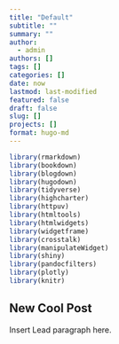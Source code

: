 ```yaml
---
title: "Default"
subtitle: ""
summary: ""
author:
  - admin
authors: []
tags: []
categories: []
date: now
lastmod: last-modified
featured: false
draft: false
slug: []
projects: []
format: hugo-md
---
```


```r
library(rmarkdown)
library(bookdown)
library(blogdown)
library(hugodown)
library(tidyverse)
library(highcharter)
library(httpuv)
library(htmltools)
library(htmlwidgets)
library(widgetframe)
library(crosstalk)
library(manipulateWidget)
library(shiny)
library(pandocfilters)
library(plotly)
library(knitr)
```

## New Cool Post

Insert Lead paragraph here.
